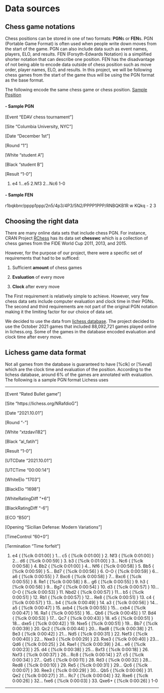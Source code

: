 # Data sources

## Chess game notations

Chess positions can be stored in one of two formats: **PGN**s or **FEN**s. PGN (Portable Game Format) is often used when people write down moves from the start of the game. PGN can also include data such as event names, players, ELO, and results. FEN (Forsyth-Edwards Notation) is a simplified shorter notation that can describe one position. FEN has the disadvantage of not being able to encode data outside of chess position such as move order, player names, ELO, and results. In this project, we will be following chess games from the start of the game thus will be using the PGN format as the base format.

The following encode the same chess game or chess position.
[Sample Position](images/sample.PNG)

#### - Sample PGN

[Event "EDAV chess tournament"]

[Site "Columbia University, NYC"]

[Date "December 1st"]

[Round "1"]

[White "student A"]

[Black "student B"]

[Result "1-0"]

1. e4 1...e5 2.Nf3 2...Nc6 1-0

#### - Sample FEN

r1bqkbnr/pppp1ppp/2n5/4p3/4P3/5N2/PPPP1PPP/RNBQKB1R w KQkq - 2 3

## Choosing the right data

There are many online data sets that include chess PGN.
For instance, CRAN Project [RChess](https://cran.r-project.org/web/packages/rchess/index.html) has its data set **chesswc** which is a collection of chess games from the FIDE World Cup 2011, 2013, and 2015.

However, for the purpose of our project, there were a specific set of requirements that had to be sufficed:

1. Sufficient **amount** of chess games

2. **Evaluation** of every move

3. **Clock** after every move

The First requirement is relatively simple to achieve. However, very few chess data sets include computer evaluation and clock time in their PGNs. The second and third requirements are not part of the original PGN notation making it the limiting factor for our choice of data set.

We decided to use the data from [lichess database](https://database.lichess.org/). The project decided to use the October 2021 games that included 88,092,721	games played online in lichess.org. Some of the games in the database encoded evaluation and clock time after every move.

## Lichess game data format

Not all games from the database is guaranteed to have [%clk] or [%eval] which are the clock time and evaluation of the position. According to the lichess database, around 6% of the games are annotated with evaluation.
The following is a sample PGN format Lichess uses

---

[Event "Rated Bullet game"]

[Site "https://lichess.org/NRafdioG"]

[Date "2021.10.01"]

[Round "-"]

[White "xtzdavi182"]

[Black "al_fatih"]

[Result "1-0"]

[UTCDate "2021.10.01"]

[UTCTime "00:00:14"]

[WhiteElo "1703"]

[BlackElo "1698"]

[WhiteRatingDiff "+6"]

[BlackRatingDiff "-6"]

[ECO "B50"]

[Opening "Sicilian Defense: Modern Variations"]

[TimeControl "60+0"]

[Termination "Time forfeit"]

1. e4 { [%clk 0:01:00] } 1... c5 { [%clk 0:01:00] } 2. Nf3 { [%clk 0:01:00] } 2... d6 { [%clk 0:00:59] } 3. b3 { [%clk 0:01:00] } 3... Nc6 { [%clk 0:00:58] } 4. Bb2 { [%clk 0:01:00] } 4... Nf6 { [%clk 0:00:58] } 5. Bb5 { [%clk 0:00:59] } 5... Bd7 { [%clk 0:00:56] } 6. O-O { [%clk 0:00:59] } 6... a6 { [%clk 0:00:55] } 7. Bxc6 { [%clk 0:00:58] } 7... Bxc6 { [%clk 0:00:55] } 8. Re1 { [%clk 0:00:58] } 8... g6 { [%clk 0:00:55] } 9. h3 { [%clk 0:00:58] } 9... Bg7 { [%clk 0:00:54] } 10. d3 { [%clk 0:00:57] } 10... O-O { [%clk 0:00:53] } 11. Nbd2 { [%clk 0:00:57] } 11... b5 { [%clk 0:00:51] } 12. Rb1 { [%clk 0:00:57] } 12... Re8 { [%clk 0:00:51] } 13. c4 { [%clk 0:00:57] } 13... b4 { [%clk 0:00:49] } 14. a3 { [%clk 0:00:56] } 14... a5 { [%clk 0:00:47] } 15. axb4 { [%clk 0:00:55] } 15... cxb4 { [%clk 0:00:47] } 16. Ra1 { [%clk 0:00:55] } 16... Qb6 { [%clk 0:00:45] } 17. Bd4 { [%clk 0:00:53] } 17... Qc7 { [%clk 0:00:43] } 18. e5 { [%clk 0:00:51] } 18... dxe5 { [%clk 0:00:42] } 19. Nxe5 { [%clk 0:00:51] } 19... Bb7 { [%clk 0:00:39] } 20. Qc2 { [%clk 0:00:44] } 20... Rad8 { [%clk 0:00:38] } 21. Be3 { [%clk 0:00:42] } 21... Nd5 { [%clk 0:00:31] } 22. Nef3 { [%clk 0:00:40] } 22... Nxe3 { [%clk 0:00:29] } 23. Rxe3 { [%clk 0:00:40] } 23... Qd6 { [%clk 0:00:25] } 24. Rae1 { [%clk 0:00:39] } 24... e6 { [%clk 0:00:23] } 25. d4 { [%clk 0:00:38] } 25... Bxf3 { [%clk 0:00:18] } 26. Nxf3 { [%clk 0:00:37] } 26... Rc8 { [%clk 0:00:14] } 27. c5 { [%clk 0:00:34] } 27... Qd5 { [%clk 0:00:11] } 28. Rd3 { [%clk 0:00:32] } 28... Red8 { [%clk 0:00:10] } 29. Re5 { [%clk 0:00:31] } 29... Qc6 { [%clk 0:00:07] } 30. Ree3 { [%clk 0:00:29] } 30... Qb5 { [%clk 0:00:06] } 31. Qe2 { [%clk 0:00:27] } 31... Rc7 { [%clk 0:00:04] } 32. Rxe6 { [%clk 0:00:26] } 32... fxe6 { [%clk 0:00:03] } 33. Qxe6+ { [%clk 0:00:26] } 1-0

---